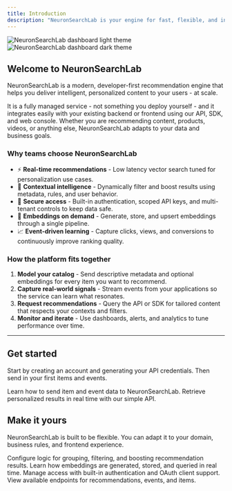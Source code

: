 ```yaml
---
title: Introduction
description: "NeuronSearchLab is your engine for fast, flexible, and intelligent recommendations."
---
```


<img
  className="block dark:hidden rounded-md"
  src="/images/Dashboard-NeuronSearchLab-04-23-2025_07_23_PM.png"
  alt="NeuronSearchLab dashboard light theme"
/>
<img
  className="hidden dark:block rounded-md"
  src="/images/Dashboard-NeuronSearchLab-04-23-2025_07_23_PM.png"
  alt="NeuronSearchLab dashboard dark theme"
/>

## Welcome to NeuronSearchLab

NeuronSearchLab is a modern, developer-first recommendation engine that helps you deliver intelligent, personalized content to your users - at scale.

It is a fully managed service - not something you deploy yourself - and it integrates easily with your existing backend or frontend using our API, SDK, and web console. Whether you are recommending content, products, videos, or anything else, NeuronSearchLab adapts to your data and business goals.

### Why teams choose NeuronSearchLab

- ⚡ **Real-time recommendations** - Low latency vector search tuned for personalization use cases.
- 🧠 **Contextual intelligence** - Dynamically filter and boost results using metadata, rules, and user behavior.
- 🔐 **Secure access** - Built-in authentication, scoped API keys, and multi-tenant controls to keep data safe.
- 🔄 **Embeddings on demand** - Generate, store, and upsert embeddings through a single pipeline.
- 📈 **Event-driven learning** - Capture clicks, views, and conversions to continuously improve ranking quality.

### How the platform fits together

1. **Model your catalog** - Send descriptive metadata and optional embeddings for every item you want to recommend.
2. **Capture real-world signals** - Stream events from your applications so the service can learn what resonates.
3. **Request recommendations** - Query the API or SDK for tailored content that respects your contexts and filters.
4. **Monitor and iterate** - Use dashboards, alerts, and analytics to tune performance over time.

---

## Get started

Start by creating an account and generating your API credentials. Then send in your first items and events.

<CardGroup cols={2}>
  <Card
    title="Connect Your Data"
    icon="database"
    href="/docs/quickstart"
  >
    Learn how to send item and event data to NeuronSearchLab.
  </Card>
  <Card
    title="Generate Recommendations"
    icon="sparkles"
    href="/docs/api"
  >
    Retrieve personalized results in real time with our simple API.
  </Card>
</CardGroup>

## Make it yours

NeuronSearchLab is built to be flexible. You can adapt it to your domain, business rules, and frontend experience.

<CardGroup cols={2}>
  <Card
    title="Customize Contexts"
    icon="sliders"
    href="/docs/contexts"
  >
    Configure logic for grouping, filtering, and boosting recommendation results.
  </Card>
  <Card
    title="Work with Embeddings"
    icon="brain"
    href="/docs/embeddings"
  >
    Learn how embeddings are generated, stored, and queried in real time.
  </Card>
  <Card
    title="Secure Your Endpoints"
    icon="shield"
    href="/docs/authentication"
  >
    Manage access with built-in authentication and OAuth client support.
  </Card>
  <Card
    title="API Reference"
    icon="book"
    href="/docs/api"
  >
    View available endpoints for recommendations, events, and items.
  </Card>
</CardGroup>
